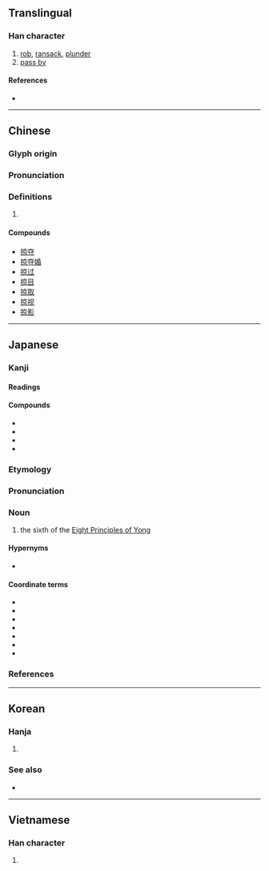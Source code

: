 {{character info/new}}
==Translingual==

===Han character===
{{Han char|rn=64|rad=手|as=08|sn=11|four=50096|canj=QYRF|ids=⿰扌京}}

# [[rob]], [[ransack]], [[plunder]]
# [[pass by]]

====References====
* {{Han ref|kx=0438.110|dkj=12273|dj=0788.080|hdz=31903.020|uh=63A0|ud=25504|bh=B1B0|bd=45488}}

----

==Chinese==
{{zh-forms}}

===Glyph origin===
{{Han etym}}

===Pronunciation===
{{zh-pron
|m=lüè
|c=loek6
|h=pfs=
|md=
|mn=qz,xm:lio̍k/zz:lia̍k/lia̍h
|mn_note=lio̍k/lia̍k - literary; lia̍h - vernacular
|w=
|mc=y
|oc=y
|cat=
}}

===Definitions===
{{zh-hanzi}}

# {{rfdef|lang=zh}}

====Compounds====
* [[掠夺]]
* [[掠夺婚]]
* [[掠过]]
* [[掠目]]
* [[掠取]]
* [[掠视]]
* [[掠影]]

----

==Japanese==

===Kanji===
{{ja-kanji|rs=手08}}

====Readings====
{{ja-readings
|goon=らく, ろう
|kanon=りゃく, りょう
|kun=かす-める
}}

====Compounds====
* {{ja-r|侵掠|しんりゃく}}
* {{ja-r|奪掠|だつりゃく}}
* {{ja-r|掠奪|りゃくだつ}}
* {{ja-r|掠笞|りょうち}}

===Etymology===
{{wp|lang=ja}}
{{ja-kanjitab|りゃく|yomi=o}}
{{der|ja|ltc|掠|sort=りゃく}}

===Pronunciation===
{{ja-pron|yomi=o|りゃく|acc=1|acc_ref=DJR}}

===Noun===
{{ja-noun|りゃく}}

# the sixth of the [[w:Eight Principles of Yong|Eight Principles of Yong]]

====Hypernyms====
* {{ja-r|永字八法|えいじ はっぽう|the [[w:Eight Principles of Yong|Eight Principles of Yong]]}}

====Coordinate terms====
* {{ja-r|側|そく|the first of the [[w:Eight Principles of Yong|Eight Principles of Yong]]}}
* {{ja-r|勒|ろく|the second of the [[w:Eight Principles of Yong|Eight Principles of Yong]]}}
* {{ja-r|努|ど|the third of the [[w:Eight Principles of Yong|Eight Principles of Yong]]}}
* {{ja-r|趯|てき|the fourth of the [[w:Eight Principles of Yong|Eight Principles of Yong]]}}
* {{ja-r|策|さく|the fifth of the [[w:Eight Principles of Yong|Eight Principles of Yong]]}}
* {{ja-r|啄|たく|the seventh of the [[w:Eight Principles of Yong|Eight Principles of Yong]]}}
* {{ja-r|磔|たく|the eighth of the [[w:Eight Principles of Yong|Eight Principles of Yong]]}}

===References===
<references/>

----

==Korean==

===Hanja===
{{ko-hanja|hangeul=[[략]]>[[약]], [[량]]>[[양]]|eumhun=|rv=ryak>yak, ryang>yang|mr=ryak>yak, ryang>yang|y=lyak>yak, lyang>yang}}

# {{defn|lang=ko|sort=手08}}

===See also===
* {{l|ko|略}}

----

==Vietnamese==

===Han character===
{{vi-hantu|[[lướt]], [[lược]], [[lựng]]|rs=手08}}

# {{defn|lang=vi|sort=手08}}